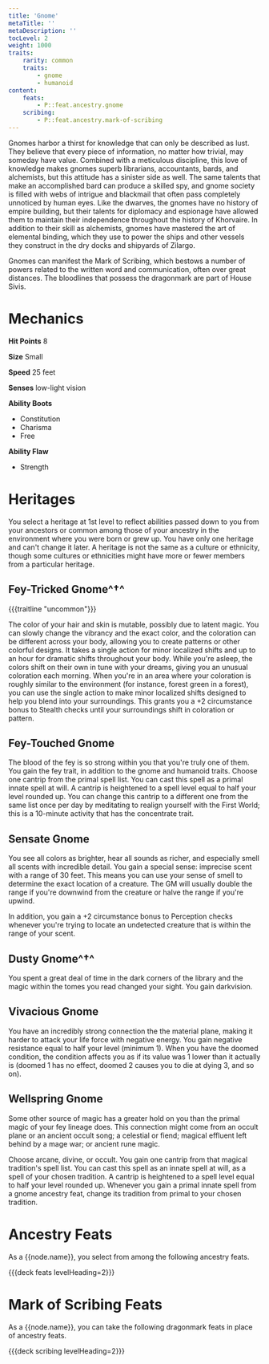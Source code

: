 ```yaml
---
title: 'Gnome'
metaTitle: ''
metaDescription: ''
tocLevel: 2
weight: 1000
traits:
    rarity: common
    traits:
        - gnome
        - humanoid
content:
    feats:
        - P::feat.ancestry.gnome
    scribing:
        - P::feat.ancestry.mark-of-scribing
---
```


Gnomes harbor a thirst for knowledge that can only be described as lust. They believe that every piece of information, no matter how trivial, may someday have value. Combined with a meticulous discipline, this love of knowledge makes gnomes superb librarians, accountants, bards, and alchemists, but this attitude has a sinister side as well. The same talents that make an accomplished bard can produce a skilled spy, and gnome society is filled with webs of intrigue and blackmail that often pass completely unnoticed by human eyes. Like the dwarves, the gnomes have no history of empire building, but their talents for diplomacy and espionage have allowed them to maintain their independence throughout the history of Khorvaire. In addition to their skill as alchemists, gnomes have mastered the art of elemental binding, which they use to power the ships and other vessels they construct in the dry docks and shipyards of Zilargo.

Gnomes can manifest the Mark of Scribing, which bestows a number of powers related to the written word and communication, often over great distances. The bloodlines that possess the dragonmark are part of House Sivis.

# Mechanics

**Hit Points** 8

**Size** Small

**Speed** 25 feet

**Senses** low-light vision

**Ability Boots**

-   Constitution
-   Charisma
-   Free

**Ability Flaw**

-   Strength

# Heritages

You select a heritage at 1st level to reflect abilities passed down to you from your ancestors or common among those of your ancestry in the environment where you were born or grew up. You have only one heritage and can't change it later. A heritage is not the same as a culture or ethnicity, though some cultures or ethnicities might have more or fewer members from a particular heritage.

## Fey-Tricked Gnome^†^

{{{traitline "uncommon"}}}

The color of your hair and skin is mutable, possibly due to latent magic. You can slowly change the vibrancy and the exact color, and the coloration can be different across your body, allowing you to create patterns or other colorful designs. It takes a single action for minor localized shifts and up to an hour for dramatic shifts throughout your body. While you're asleep, the colors shift on their own in tune with your dreams, giving you an unusual coloration each morning. When you're in an area where your coloration is roughly similar to the environment (for instance, forest green in a forest), you can use the single action to make minor localized shifts designed to help you blend into your surroundings. This grants you a +2 circumstance bonus to Stealth checks until your surroundings shift in coloration or pattern.

## Fey-Touched Gnome

The blood of the fey is so strong within you that you're truly one of them. You gain the fey trait, in addition to the gnome and humanoid traits. Choose one cantrip from the primal spell list. You can cast this spell as a primal innate spell at will. A cantrip is heightened to a spell level equal to half your level rounded up. You can change this cantrip to a different one from the same list once per day by meditating to realign yourself with the First World; this is a 10-minute activity that has the concentrate trait.

## Sensate Gnome
You see all colors as brighter, hear all sounds as richer, and especially smell all scents with incredible detail. You gain a special sense: imprecise scent with a range of 30 feet. This means you can use your sense of smell to determine the exact location of a creature. The GM will usually double the range if you're downwind from the creature or halve the range if you're upwind.

In addition, you gain a +2 circumstance bonus to Perception checks whenever you're trying to locate an undetected creature that is within the range of your scent.

## Dusty Gnome^†^

You spent a great deal of time in the dark corners of the library and the magic within the tomes you read changed your sight. You gain darkvision.

## Vivacious Gnome
You have an incredibly strong connection the the material plane, making it harder to attack your life force with negative energy. You gain negative resistance equal to half your level (minimum 1). When you have the doomed condition, the condition affects you as if its value was 1 lower than it actually is (doomed 1 has no effect, doomed 2 causes you to die at dying 3, and so on).

## Wellspring Gnome
Some other source of magic has a greater hold on you than the primal magic of your fey lineage does. This connection might come from an occult plane or an ancient occult song; a celestial or fiend; magical effluent left behind by a mage war; or ancient rune magic.

Choose arcane, divine, or occult. You gain one cantrip from that magical tradition's spell list. You can cast this spell as an innate spell at will, as a spell of your chosen tradition. A cantrip is heightened to a spell level equal to half your level rounded up. Whenever you gain a primal innate spell from a gnome ancestry feat, change its tradition from primal to your chosen tradition.

# Ancestry Feats

As a {{node.name}}, you select from among the following ancestry feats.

{{{deck feats levelHeading=2}}}

# Mark of Scribing Feats

As a {{node.name}}, you can take the following dragonmark feats in place of ancestry feats.

{{{deck scribing levelHeading=2}}}